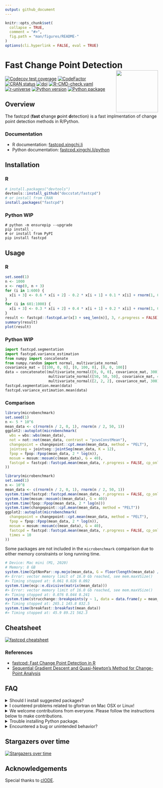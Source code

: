 ```yaml
---
output: github_document
---
```


<!-- README.md is generated from README.Rmd. Please edit that file -->

```r
knitr::opts_chunk$set(
  collapse = TRUE,
  comment = "#>",
  fig.path = "man/figures/README-"
)
options(cli.hyperlink = FALSE, eval = TRUE)
```

# Fast Change Point Detection <a href="https://fastcpd.xingchi.li"><img src="man/figures/logo.png" align="right" height="138" /></a>

[![Codecov test coverage](https://codecov.io/gh/doccstat/fastcpd/branch/main/graph/badge.svg)](https://app.codecov.io/gh/doccstat/fastcpd?branch=main)
[![CodeFactor](https://www.codefactor.io/repository/github/doccstat/fastcpd/badge)](https://www.codefactor.io/repository/github/doccstat/fastcpd)
[![CRAN status](https://www.r-pkg.org/badges/version-last-release/fastcpd)](https://cran.r-project.org/package=fastcpd)
[![doi](https://img.shields.io/badge/doi-10.48550/arXiv.2404.05933-green.svg)](https://doi.org/10.48550/arXiv.2404.05933)
[![R-CMD-check.yaml](https://github.com/doccstat/fastcpd/workflows/R-CMD-check.yaml/badge.svg)](https://github.com/doccstat/fastcpd/actions)
[![r-universe](https://doccstat.r-universe.dev/badges/fastcpd)](https://doccstat.r-universe.dev)
[![Python version](https://img.shields.io/pypi/pyversions/fastcpd)](https://pypi.org/project/fastcpd/)
[![Python package](https://img.shields.io/pypi/v/fastcpd)](https://pypi.org/project/fastcpd/)

## Overview

The fastcpd (**fast** **c**hange **p**oint **d**etection) is a fast
implmentation of change point detection methods in R/Python.

### Documentation

* R documentation: [fastcpd.xingchi.li](https://fastcpd.xingchi.li)
* Python documentation: [fastcpd.xingchi.li/python](https://fastcpd.xingchi.li/python)

## Installation

### R

```r
# install.packages("devtools")
devtools::install_github("doccstat/fastcpd")
# or install from CRAN
install.packages("fastcpd")
```

### Python WIP

``` shell
# python -m ensurepip --upgrade
pip install .
# or install from PyPI
pip install fastcpd
```

## Usage

### R

```r
set.seed(1)
n <- 1000
x <- rep(0, n + 3)
for (i in 1:600) {
  x[i + 3] <- 0.6 * x[i + 2] - 0.2 * x[i + 1] + 0.1 * x[i] + rnorm(1, 0, 3)
}
for (i in 601:1000) {
  x[i + 3] <- 0.3 * x[i + 2] + 0.4 * x[i + 1] + 0.2 * x[i] + rnorm(1, 0, 3)
}
result <- fastcpd::fastcpd.ar(x[3 + seq_len(n)], 3, r.progress = FALSE)
summary(result)
plot(result)
```

### Python WIP

``` python
import fastcpd.segmentation
import fastcpd.variance_estimation
from numpy import concatenate
from numpy.random import normal, multivariate_normal
covariance_mat = [[100, 0, 0], [0, 100, 0], [0, 0, 100]]
data = concatenate((multivariate_normal([0, 0, 0], covariance_mat, 300),
                    multivariate_normal([50, 50, 50], covariance_mat, 400),
                    multivariate_normal([2, 2, 2], covariance_mat, 300)))
fastcpd.segmentation.mean(data)
fastcpd.variance_estimation.mean(data)
```

### Comparison

```r
library(microbenchmark)
set.seed(1)
n <- 5 * 10^6
mean_data <- c(rnorm(n / 2, 0, 1), rnorm(n / 2, 50, 1))
ggplot2::autoplot(microbenchmark(
  wbs = wbs::wbs(mean_data),
  not = not::not(mean_data, contrast = "pcwsConstMean"),
  changepoint = changepoint::cpt.mean(mean_data, method = "PELT"),
  jointseg = jointseg::jointSeg(mean_data, K = 12),
  fpop = fpop::Fpop(mean_data, 2 * log(n)),
  mosum = mosum::mosum(c(mean_data), G = 40),
  fastcpd = fastcpd::fastcpd.mean(mean_data, r.progress = FALSE, cp_only = TRUE, variance_estimation = 1)
))
```

```r
library(microbenchmark)
set.seed(1)
n <- 10^8
mean_data <- c(rnorm(n / 2, 0, 1), rnorm(n / 2, 50, 1))
system.time(fastcpd::fastcpd.mean(mean_data, r.progress = FALSE, cp_only = TRUE, variance_estimation = 1))
system.time(mosum::mosum(c(mean_data), G = 40))
system.time(fpop::Fpop(mean_data, 2 * log(n)))
system.time(changepoint::cpt.mean(mean_data, method = "PELT"))
ggplot2::autoplot(microbenchmark(
  changepoint = changepoint::cpt.mean(mean_data, method = "PELT"),
  fpop = fpop::Fpop(mean_data, 2 * log(n)),
  mosum = mosum::mosum(c(mean_data), G = 40),
  fastcpd = fastcpd::fastcpd.mean(mean_data, r.progress = FALSE, cp_only = TRUE, variance_estimation = 1),
  times = 10
))
```

Some packages are not included in the `microbenchmark` comparison due to either
memory constraints or long running time.

```r
# Device: Mac mini (M1, 2020)
# Memory: 8 GB
system.time(CptNonPar::np.mojo(mean_data, G = floor(length(mean_data) / 6)))
#> Error: vector memory limit of 16.0 Gb reached, see mem.maxVSize()
#> Timing stopped at: 0.061 0.026 0.092
system.time(ecp::e.divisive(matrix(mean_data)))
#> Error: vector memory limit of 16.0 Gb reached, see mem.maxVSize()
#> Timing stopped at: 0.076 0.044 0.241
system.time(strucchange::breakpoints(y ~ 1, data = data.frame(y = mean_data)))
#> Timing stopped at: 265.1 145.8 832.5
system.time(breakfast::breakfast(mean_data))
#> Timing stopped at: 45.9 89.21 562.3
```

## Cheatsheet

[![fastcpd cheatsheet](man/figures/cheatsheets.png)](https://github.com/doccstat/fastcpd/blob/main/man/figures/cheatsheets.pdf)

### References

* [fastcpd: Fast Change Point Detection in R](https://doi.org/10.48550/arXiv.2404.05933)
* [Sequential Gradient Descent and Quasi-Newton's Method for Change-Point Analysis](https://proceedings.mlr.press/v206/zhang23b.html)

## FAQ

<details close>

<summary>Should I install suggested packages?</summary>

The suggested packages are not required for the main functionality of the
package. They are only required for the vignettes. If you want to
learn more about the package comparison and other vignettes, you could either
check out vignettes on [CRAN](https://CRAN.R-project.org/package=fastcpd) or
[pkgdown generated documentation](https://fastcpd.xingchi.li/articles/).

</details>

<details close>

<summary>I countered problems related to gfortran on Mac OSX or Linux!</summary>

The package should be able to install on Mac and any Linux distribution without any problems if all the
dependencies are installed. However, if you encountered problems related to
gfortran, it might be because `RcppArmadillo` is not installed previously.
Try [Mac OSX stackoverflow solution](https://stackoverflow.com/a/72997915) or
[Linux stackover solution](https://stackoverflow.com/a/15540919) if you have
trouble installing `RcppArmadillo`.

</details>

<details close>

<summary>We welcome contributions from everyone.
Please follow the instructions below to make contributions.</summary>

1.  Fork the repo.
2.  Create a new branch from `main` branch.
3.  Make changes and commit them.

    1. Please follow the
       [Google's R style guide](https://google.github.io/styleguide/Rguide.html)
       for naming variables and functions.
    2. If you are adding a new family of models with new cost functions with
       corresponding gradient and Hessian, please add them to
       `src/fastcpd_class_cost.cc` with proper example and tests in
       `vignettes/gallery.Rmd` and
       `tests/testthat/test-gallery.R`.
    3. Add the family name to `src/fastcpd_constants.h`.
    4. [Recommended] Add a new wrapper function in `R/fastcpd_wrappers.R` for
       the new family of models and move the examples to the new wrapper
       function as roxygen examples.
    5. Add the new wrapper function to
       the corresponding section in `_pkgdown.yml`.
4.  Push the changes to your fork.
5.  Create a pull request.
6.  Make sure the pull request does not create new warnings or errors in
    `devtools::check()`.

</details>

<details close>

<summary>Trouble installing Python package.</summary>

Python headers are required to install the Python package. If you are
using Ubuntu, you can install the headers with:

``` shell
sudo apt install python3-dev
```

</details>

<details close>

<summary>Encountered a bug or unintended behavior?</summary>

1.  File a ticket at
    [GitHub Issues](https://github.com/doccstat/fastcpd/issues).
2.  Contact the authors specified in
    [DESCRIPTION](https://github.com/doccstat/fastcpd/blob/main/DESCRIPTION#L5-L10).

</details>

## Stargazers over time
[![Stargazers over time](https://starchart.cc/doccstat/fastcpd.svg)](https://starchart.cc/doccstat/fastcpd)

## Acknowledgements

Special thanks to [clODE](https://github.com/patrickfletcher/clODE).
